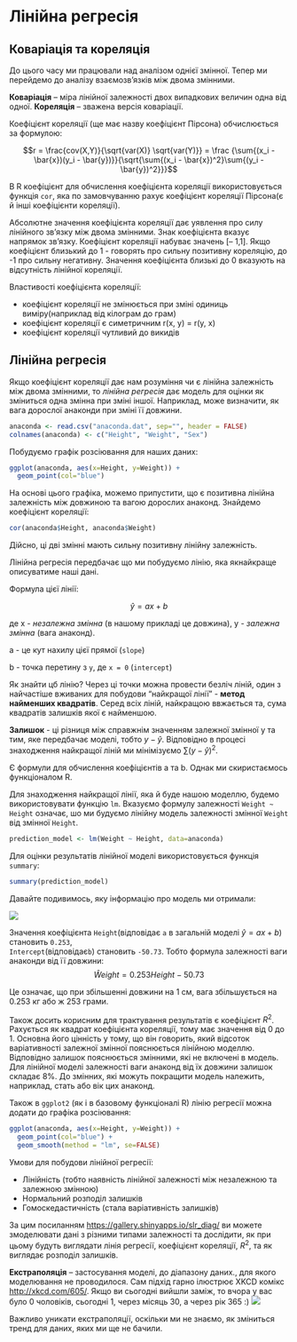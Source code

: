 # Лінійна регресія {#linearreression}

## Коваріація та кореляція

До цього часу ми працювали над аналізом однієї змінної. Тепер ми перейдемо до аналізу взаємозв’язків між двома змінними.

**Коваріація** – міра лінійної залежності двох випадкових величин одна від одної.
**Кореляція** – зважена версія коваріації.

Коефіцієнт кореляції (ще має назву коефіцієнт Пірсона) обчислюється за формулою:

$$r = \frac{cov(X,Y)}{\sqrt{var(X)} \sqrt{var(Y)}} = \frac {\sum{(x_i - \bar{x})(y_i - \bar{y})}}{\sqrt{\sum{(x_i - \bar{x})^2}\sum{(y_i - \bar{y})^2}}}$$ 

В R коефіцієнт для обчислення коефіцієнта кореляції використовується функція `cor`, яка по замовчуванню рахує коефіцієнт кореляції Пірсона(є й інші коефіцієнти кореляції).

Абсолютне значення коефіцієнта кореляції дає уявлення про силу лінійного зв'язку між двома змінними.
Знак коефіцієнта вказує напрямок зв'язку. Коефіцієнт кореляції набуває значень [– 1,1]. Якщо коефіцієнт близький до 1 - говорять про сильну позитивну кореляцію, до -1 про сильну негативну. Значення коефіцієнта близькі до 0 вказують на відсутність лінійної кореляції.

Властивості коефіцієнта кореляції:

* коефіцієнт кореляції не змінюється при зміні одиниць виміру(наприклад від кілограм до грам)
 + коефіцієнт кореляції є симетричним r(x, y) = r(y, x)
 + коефіцієнт кореляції чутливий до викидів


## Лінійна регресія 

Якщо коефіцієнт кореляції дає нам розуміння чи є лінійна залежність між двома змінними, то *лінійна регресія* дає модель для оцінки як зміниться одна змінна при зміні іншої. Наприклад, може визначити, як вага дорослої анаконди при зміні її довжини.

```r
anaconda <- read.csv("anaconda.dat", sep="", header = FALSE)
colnames(anaconda) <- c("Height", "Weight", "Sex")
```

Побудуємо графік розсіювання для наших даних:

```r
ggplot(anaconda, aes(x=Height, y=Weight)) +
  geom_point(col="blue")
```

На основі цього графіка, можемо припустити, що є позитивна лінійна залежність між довжиною та вагою дорослих анаконд. Знайдемо коефіцієнт кореляції:

```r
cor(anaconda$Height, anaconda$Weight)
```

Дійсно, ці дві змінні мають сильну позитивну лінійну залежність. 

Лінійна регресія передбачає що ми побудуємо лінію, яка якнайкраще описуватиме наші дані.

Формула цієї лінії:

$$\hat y = ax + b$$

де x - *незалежна змінна* (в нашому прикладі це довжина), y - *залежна змінна* (вага анаконд).

a - це кут нахилу цієї прямої (`slope`)

b - точка перетину з `y`, де `x = 0` (`intercept`)

Як знайти цб лінію? Через ці точки можна провести безліч ліній, один з найчастіше вживаних для побудови "найкращої лінії" - **метод найменших квадратів**. Серед всіх ліній, найкращою ввжається та, сума квадратів залишків  якої є найменшою. 

**Залишок**  - ці різниця між справжнім значенням залежної змінної y та тим, яке передбачає моделі, тобто $y - \hat y$. Відповідно в процесі знаходження найкращої ліній ми мінімізуємо $\sum{(y - \hat y)^2}$.

Є формули для обчислення коефіцієнтів a та b. Однак ми скиристаємось функціоналом R. 

Для знаходження найкращої лінії, яка  й буде нашою моделлю, будемо використовувати функцію `lm`. Вказуємо формулу залежності 
`Weight ~ Height` означає, шо ми будуємо лінійну модель залежності змінної `Weight` від змінної `Height`.

```r
prediction_model <- lm(Weight ~ Height, data=anaconda)
```

Для оцінки результатів лінійної моделі використовується функція `summary`:

```r
summary(prediction_model)
```

Давайте подивимось, яку інформацію про модель ми отримали:

![](lm.png)


Значення коефіцієнта `Height`(відповідає `a` в загальній моделі $\hat y = ax +b$) становить `0.253`,  
`Intercept`(відповідає`b`) становить `-50.73`.  Тобто формула залежності ваги анаконди від її довжини: $$\hat Weight = 0.253 Height -50.73 $$

Це означає, що при збільшенні довжини на 1 см, вага збільшується  на 0.253 кг або ж 253 грами.

Також досить корисним для трактування результатів є коефіцієнт $R^2$. Рахується як квадрат коефіцієнта кореляції, тому має значення від 0 до 1. Основна його цінність у тому, що він говорить, який відсоток варіативності залежної змінної пояснюється лінійною моделлю. Відповідно залишок пояснюється змінними, які не включені в модель. Для лінійної моделі залежності ваги анаконд від їх  довжини залишок складає 8%. До змінних, які можуть покращити модель належить, наприклад, стать або вік цих анаконд.

Також в `ggplot2` (як і в базовому функціоналі R) лінію регресії можна додати до графіка розсіювання:

```r
ggplot(anaconda, aes(x=Height, y=Weight)) +
  geom_point(col="blue") +
  geom_smooth(method = "lm", se=FALSE)
```


Умови для побудови лінійної регресії:

- Лінійність (тобто наявність лінійної залежності між незалежною та залежною змінною)
- Нормальний розподіл залишків
- Гомоскедастичність (стала варіативність залишків)

За цим посиланням <https://gallery.shinyapps.io/slr_diag/>  ви можете змоделювати дані з різними типами залежності та дослідити, як при цьому будуть виглядати лінія регресії, коефіцієнт кореляції, $R^2$, та як виглядає розподіл залишків.
 
**Екстраполяція** – застосування моделі, до діапазону даних., для якого моделювання не проводилося. Сам підхід гарно ілюстрює XKCD комікс <http://xkcd.com/605/>. Якщо ви сьогодні вийшли заміж, то вчора у вас було 0 чоловіків, сьогодні 1, через місяць 30, а через рік 365 :)
![](extrapolating.png)

Важливо уникати екстраполяції, оскільки ми не знаємо, як зміниться тренд для даних, яких ми ще не бачили.



